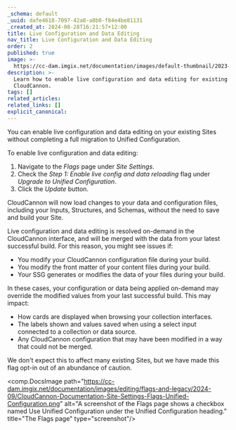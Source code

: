 ```yaml
---
_schema: default
_uuid: dafe4618-7097-42a8-a8b0-f84e4be81131
_created_at: 2024-08-28T16:21:57+12:00
title: Live Configuration and Data Editing
nav_title: Live Configuration and Data Editing
order: 2
published: true
image: >-
  https://cc-dam.imgix.net/documentation/images/default-thumbnail/2023-Q4/CloudCannon-Documentation-Thumbnail.png
description: >-
  Learn how to enable live configuration and data editing for existing Sites on
  CloudCannon.
tags: []
related_articles:
related_links: []
explicit_canonical:
---
```

You can enable live configuration and data editing on your existing Sites without completing a full migration to Unified Configuration.

To enable live configuration and data editing:

1. Navigate to the *Flags* page under *Site Settings*.
2. Check the *Step 1: Enable live config and data reloading* flag under *Upgrade to Unified Configuration*.
3. Click the *Update* button.

CloudCannon will now load changes to your data and configuration files, including your Inputs, Structures, and Schemas, without the need to save and build your Site.

Live configuration and data editing is resolved on-demand in the CloudCannon interface, and will be merged with the data from your latest successful build. For this reason, you might see issues if:

- You modify your CloudCannon configuration file during your build.
- You modify the front matter of your content files during your build.
- Your SSG generates or modifies the data of your files during your build.

In these cases, your configuration or data being applied on-demand may override the modified values from your last successful build. This may impact:

- How cards are displayed when browsing your collection interfaces.
- The labels shown and values saved when using a select input connected to a collection or data source.
- Any CloudCannon configuration that may have been modified in a way that could not be merged.

We don't expect this to affect many existing Sites, but we have made this flag opt-in out of an abundance of caution.

<comp.DocsImage path="https://cc-dam.imgix.net/documentation/images/editing/flags-and-legacy/2024-09/CloudCannon-Documentation-Site-Settings-Flags-Unified-Configuration.png" alt="A screenshot of the Flags page shows a checkbox named Use Unified Configuration under the Unified Configuration heading." title="The Flags page" type="screenshot"/>